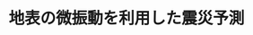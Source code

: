 ﻿---
title: "地表の微振動を利用した震災予測"
category: "工学院"
vol: "17"
interviewee: "時松 孝次 "
url: ""
tags: []
pdf: "17-3.pdf"
facephoto: ""
career: ""
preface: "------------"
---
